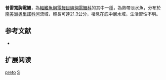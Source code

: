 {{Speciesbox
| name = 普雷寬胸電鰻
| image = 
| image_caption = 
| image_width = 250px
| status = NE
| status_system = IUCN3.1
| genus = Sternarchogiton
| species = preto
| authority = [[de_Santana_&_Crampton|de Santana & Crampton]], 2007
| synonyms = 
}}
'''普雷寬胸電鰻'''，為[[輻鰭魚綱|輻鰭魚綱]][[電鰻目|電鰻目]][[線翎電鰻科|線翎電鰻科]]的其中一[[種|種]]，為熱帶淡水魚，分布於[[南美洲|南美洲]][[奧里諾科河|奧里諾科河]]流域，體長可達21.3公分，棲息在底中層水域，生活習性不明。

==参考文献==
*{{FishBase_species|genus=Sternarchogiton|species=preto|year=2015|month=10}}

== 扩展阅读 ==
{{refbegin}}
{{wikispecies-inline|Sternarchogiton preto|普雷寬胸電鰻}}
{{refend}}
{{Taxonbar|from=Q6406810}}

[[Category:寬胸電鰻屬|preto]]
[[Category:2007年描述的鱼类|S]]